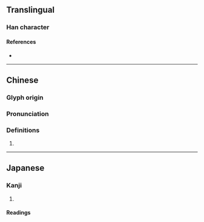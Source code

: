 {{character info/new}}
==Translingual==

===Han character===
{{Han char|rn=82|rad=毛|as=06|sn=10|four=17714|canj=SMHQU|ids=⿱羽毛}}

====References====
* {{Han ref|kx=0592.360|dkj=16813|dj=0985.050|hdz=31997.170|uh=6BE3|ud=27619|bh=D241|bd=53825}}

----

==Chinese==
{{zh-forms}}

===Glyph origin===
{{Han etym}}

===Pronunciation===
{{zh-pron
|m=mù
|c=muk6
|mc=y
|oc=y
|ma=
|cat=
}}

===Definitions===
{{zh-hanzi}}

# {{rfdef|zh}}

----

==Japanese==

===Kanji===
{{ja-kanji|grade=|rs=毛06}}

# {{rfdef|ja|sort=毛06}}

====Readings====
{{ja-readings|on=[[ぼく]] (boku), [[もく]] (moku), [[ばく]] (baku), [[まく]] (maku)|kun=[[よい]] (yoi)}}